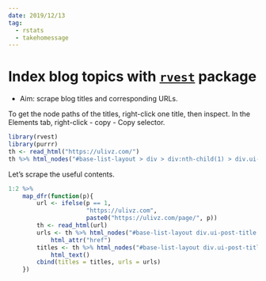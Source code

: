 ```yaml
---
date: 2019/12/13
tag:
  - rstats
  - takehomessage
---
```


# Index blog topics with [`rvest`](https://rvest.tidyverse.org/index.html) package

* Aim: scrape blog titles and corresponding URLs.

To get the node paths of the titles, right-click one title, then inspect. In the Elements tab, right-click - copy - Copy selector.
```r
library(rvest)
library(purrr)
th <- read_html("https://ulivz.com/")
th %>% html_nodes("#base-list-layout > div > div:nth-child(1) > div.ui-post-title > a")
```

Let's scrape the useful contents.
```r
1:2 %>%
    map_dfr(function(p){
        url <- ifelse(p == 1,
                      "https://ulivz.com",
                      paste0("https://ulivz.com/page/", p))
        th <- read_html(url)
        urls <- th %>% html_nodes("#base-list-layout div.ui-post-title > a") %>%
            html_attr("href")
        titles <- th %>% html_nodes("#base-list-layout div.ui-post-title > a") %>%
            html_text()
        cbind(titles = titles, urls = urls)
    })

```
